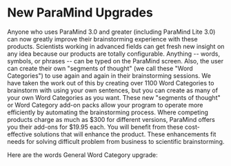 # New ParaMind Upgrades

Anyone who uses ParaMind 3.0 and greater (including ParaMind Lite 3.0) can now greatly improve their brainstorming experience with these products. Scientists working in advanced fields can get fresh new insight on any idea because our products are totally configurable. Anything -- words, symbols, or phrases -- can be typed on the ParaMind screen. Also, the user can create their own "segments of thought" (we call these "Word Categories") to use again and again in their brainstorming sessions. We have taken the work out of this by creating over 1100 Word Categories to brainstorm with using your own sentences, but you can create as many of your own Word Categories as you want.
These new "segments of thought" or Word Category add-on packs allow your program to operate more efficiently by automating the brainstorming process. Where competing products charge as much as $300 for different versions, ParaMind offers you their add-ons for $19.95 each. You will benefit from these cost-effective solutions that will enhance the product. These enhancements fit needs for solving difficult problem from business to scientific brainstorming.


Here are the words General Word Category upgrade: